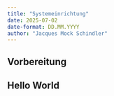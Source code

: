 ```yaml
---
title: "Systemeinrichtung"
date: 2025-07-02
date-format: DD.MM.YYYY
author: "Jacques Mock Schindler"
---
```


## Vorbereitung

## Hello World